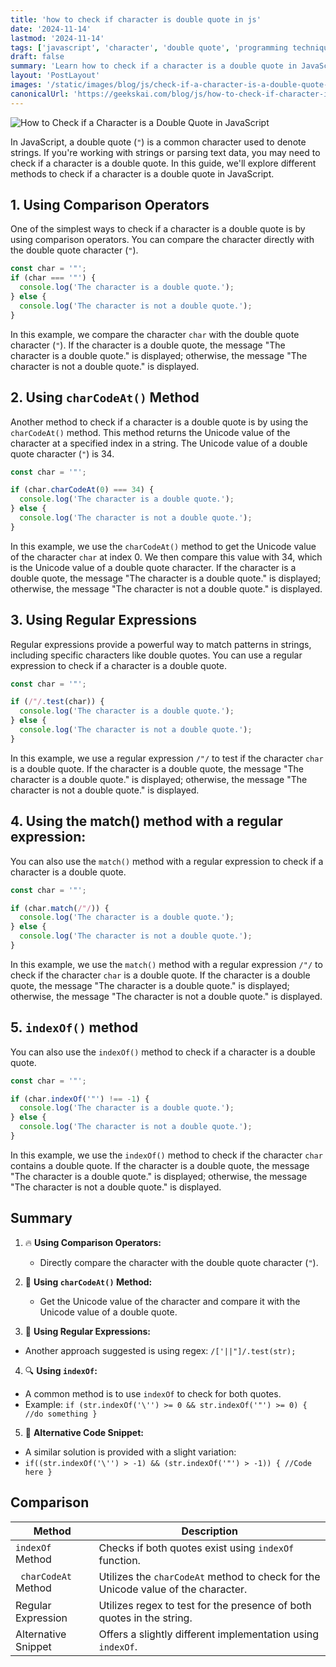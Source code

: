 ```yaml
---
title: 'how to check if character is double quote in js'
date: '2024-11-14'
lastmod: '2024-11-14'
tags: ['javascript', 'character', 'double quote', 'programming techniques']
draft: false
summary: 'Learn how to check if a character is a double quote in JavaScript using various methods, including comparison operators, charCodeAt(), and regular expressions.'
layout: 'PostLayout'
images: '/static/images/blog/js/check-if-a-character-is-a-double-quote-in-js.png'
canonicalUrl: 'https://geekskai.com/blog/js/how-to-check-if-character-is-double-quote-javascript/'
---
```


![How to Check if a Character is a Double Quote in JavaScript](/static/images/blog/js/check-if-a-character-is-a-double-quote-in-js.png)

In JavaScript, a double quote (`"`) is a common character used to denote strings. If you're working with strings or parsing text data, you may need to check if a character is a double quote. In this guide, we'll explore different methods to check if a character is a double quote in JavaScript.

## 1. Using Comparison Operators

One of the simplest ways to check if a character is a double quote is by using comparison operators. You can compare the character directly with the double quote character (`"`).

```javascript
const char = '"';
if (char === '"') {
  console.log('The character is a double quote.');
} else {
  console.log('The character is not a double quote.');
}
```

In this example, we compare the character `char` with the double quote character (`"`). If the character is a double quote, the message "The character is a double quote." is displayed; otherwise, the message "The character is not a double quote." is displayed.

## 2. Using `charCodeAt()` Method

Another method to check if a character is a double quote is by using the `charCodeAt()` method. This method returns the Unicode value of the character at a specified index in a string. The Unicode value of a double quote character (`"`) is 34.

```javascript
const char = '"';

if (char.charCodeAt(0) === 34) {
  console.log('The character is a double quote.');
} else {
  console.log('The character is not a double quote.');
}
```

In this example, we use the `charCodeAt()` method to get the Unicode value of the character `char` at index 0. We then compare this value with 34, which is the Unicode value of a double quote character. If the character is a double quote, the message "The character is a double quote." is displayed; otherwise, the message "The character is not a double quote." is displayed.

## 3. Using Regular Expressions

Regular expressions provide a powerful way to match patterns in strings, including specific characters like double quotes. You can use a regular expression to check if a character is a double quote.

```javascript
const char = '"';

if (/"/.test(char)) {
  console.log('The character is a double quote.');
} else {
  console.log('The character is not a double quote.');
}
```

In this example, we use a regular expression `/"/` to test if the character `char` is a double quote. If the character is a double quote, the message "The character is a double quote." is displayed; otherwise, the message "The character is not a double quote." is displayed.


## 4. Using the match() method with a regular expression:

You can also use the `match()` method with a regular expression to check if a character is a double quote.

```javascript
const char = '"';

if (char.match(/"/)) {
  console.log('The character is a double quote.');
} else {
  console.log('The character is not a double quote.');
}
```

In this example, we use the `match()` method with a regular expression `/"/` to check if the character `char` is a double quote. If the character is a double quote, the message "The character is a double quote." is displayed; otherwise, the message "The character is not a double quote." is displayed.


## 5. `indexOf()` method
You can also use the `indexOf()` method to check if a character is a double quote.

```javascript
const char = '"';

if (char.indexOf('"') !== -1) {
  console.log('The character is a double quote.');
} else {
  console.log('The character is not a double quote.');
}
```

In this example, we use the `indexOf()` method to check if the character `char` contains a double quote. If the character is a double quote, the message "The character is a double quote." is displayed; otherwise, the message "The character is not a double quote." is displayed.

## Summary

1. 🔥 **Using Comparison Operators:**
    - Directly compare the character with the double quote character (`"`).

2. 🌟 **Using `charCodeAt()` Method:**
    - Get the Unicode value of the character and compare it with the Unicode value of a double quote.

3. 🔄 **Using Regular Expressions:**
  - Another approach suggested is using regex: `/['||"]/.test(str);`

4. 🔍 **Using `indexOf`:** 
  - A common method is to use `indexOf` to check for both quotes.
  - Example: `if (str.indexOf('\'') >= 0 && str.indexOf('"') >= 0) { //do something }`
  
5. 📜 **Alternative Code Snippet:**
  - A similar solution is provided with a slight variation: 
  - `if((str.indexOf('\'') > -1) && (str.indexOf('"') > -1)) { //Code here }`

## Comparison

| Method                | Description                                                                 |
|-----------------------|-----------------------------------------------------------------------------|
| `indexOf` Method      | Checks if both quotes exist using `indexOf` function.  |
|` charCodeAt` Method  | Utilizes the `charCodeAt` method to check for the Unicode value of the character. |
| Regular Expression     | Utilizes regex to test for the presence of both quotes in the string.     |
| Alternative Snippet   | Offers a slightly different implementation using `indexOf`.                |

